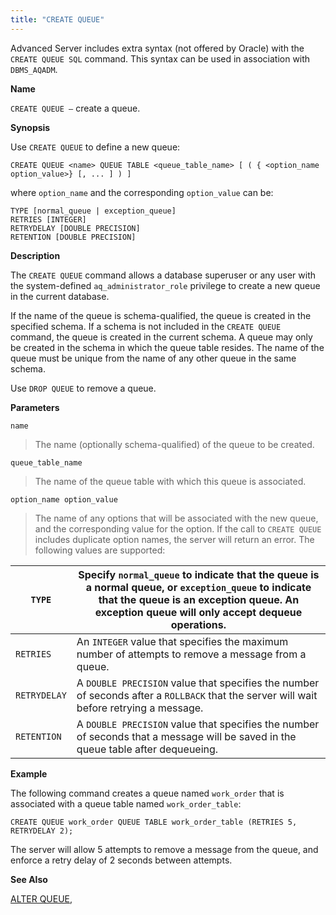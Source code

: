 ```yaml
---
title: "CREATE QUEUE"
---
```


Advanced Server includes extra syntax (not offered by Oracle) with the `CREATE QUEUE SQL` command. This syntax can be used in association with `DBMS_AQADM`.

**Name**

`CREATE QUEUE –` create a queue.

**Synopsis**

Use `CREATE QUEUE` to define a new queue:

``` text
CREATE QUEUE <name> QUEUE TABLE <queue_table_name> [ ( { <option_name
option_value>} [, ... ] ) ]
```

where `option_name` and the corresponding `option_value` can be:

``` text
TYPE [normal_queue | exception_queue]
RETRIES [INTEGER]
RETRYDELAY [DOUBLE PRECISION]
RETENTION [DOUBLE PRECISION]
```

**Description**

The `CREATE QUEUE` command allows a database superuser or any user with the system-defined `aq_administrator_role` privilege to create a new queue in the current database.

If the name of the queue is schema-qualified, the queue is created in the specified schema. If a schema is not included in the `CREATE QUEUE` command, the queue is created in the current schema. A queue may only be created in the schema in which the queue table resides. The name of the queue must be unique from the name of any other queue in the same schema.

Use `DROP QUEUE` to remove a queue.

**Parameters**

`name`

> The name (optionally schema-qualified) of the queue to be created.

`queue_table_name`

> The name of the queue table with which this queue is associated.

`option_name option_value`

> The name of any options that will be associated with the new queue, and the corresponding value for the option. If the call to `CREATE QUEUE` includes duplicate option names, the server will return an error. The following values are supported:

| `TYPE`       | Specify `normal_queue` to indicate that the queue is a normal queue, or `exception_queue` to indicate that the queue is an exception queue. An exception queue will only accept dequeue operations. |
| ------------ | --------------------------------------------------------------------------------------------------------------------------------------------------------------------------------------------------- |
| `RETRIES`    | An `INTEGER` value that specifies the maximum number of attempts to remove a message from a queue.                                                                                                  |
| `RETRYDELAY` | A `DOUBLE PRECISION` value that specifies the number of seconds after a `ROLLBACK` that the server will wait before retrying a message.                                                             |
| `RETENTION`  | A `DOUBLE PRECISION` value that specifies the number of seconds that a message will be saved in the queue table after dequeueing.                                                                   |

**Example**

The following command creates a queue named `work_order` that is associated with a queue table named `work_order_table`:

``` text
CREATE QUEUE work_order QUEUE TABLE work_order_table (RETRIES 5, RETRYDELAY 2);
```

The server will allow 5 attempts to remove a message from the queue, and enforce a retry delay of 2 seconds between attempts.

**See Also**

[ALTER QUEUE](alter_queue),
